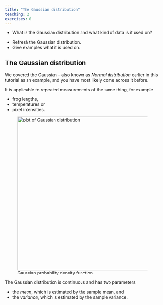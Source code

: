 ```yaml
---
title: "The Gaussian distribution"
teaching: 2
exercises: 0
---
```


:::::::::::::::::::::::::::::::::::::: questions 

- What is the Gaussian distribution and what kind of data is it used on?

::::::::::::::::::::::::::::::::::::::::::::::::

::::::::::::::::::::::::::::::::::::: objectives

- Refresh the Gaussian distribution.
- Give examples what it is used on.
::::::::::::::::::::::::::::::::::::::::::::::::


## The Gaussian distribution

We covered the Gaussian -- also known as *Normal distribution* earlier in this tutorial as an example, and you have most likely come across it before.  

It is applicable to repeated measurements of the same thing, for example  

- frog lengths,  
- temperatures or  
- pixel intensities.  


![Gaussian probability density function](fig/frog_sizes.png){width="500px" alt="plot of Gaussian distribution"}

The Gaussian distribution is continuous and has two parameters:  

- the *mean*, which is estimated by the sample mean, and  
- the *variance*, which is estimated by the sample variance.
